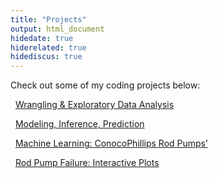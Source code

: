 ```yaml
---
title: "Projects"
output: html_document
hidedate: true
hiderelated: true
hidediscus: true
---
```


Check out some of my coding projects below:


<i class="fa fa-signal"></i> &nbsp; [Wrangling & Exploratory Data Analysis](/project/project1/)

<i class="fa fa-line-chart"></i> &nbsp; [Modeling, Inference, Prediction](/project/project2/)

<i class="fa fa-line-chart"></i> &nbsp; [Machine Learning: ConocoPhillips Rod Pumps' ](/project/project3/)

<i class="fa fa-line-chart"></i> &nbsp; [Rod Pump Failure: Interactive Plots](/project/project4/)


<!--
<i class="fa fa-pie-chart"></i> 
<i class="fa fa-tasks"></i> 
-->
